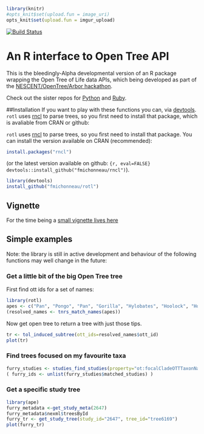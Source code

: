 ```r
library(knitr)
#opts_knit$set(upload.fun = image_uri)
opts_knit$set(upload.fun = imgur_upload)


```
[![Build Status](https://travis-ci.org/fmichonneau/rotl.svg)](https://travis-ci.org/fmichonneau/rotl)

# An R interface to Open Tree API

This is the bleedingly-Alpha developmental version of an R package wrapping the
Open Tree of Life data APIs, which being developed as part of the
[NESCENT/OpenTree/Arbor
hackathon](http://blog.opentreeoflife.org/2014/06/11/apply-for-tree-for-all-a-hackathon-to-access-opentree-resources/).

Check out the sister repos for
[Python](https://github.com/OpenTreeOfLife/opentree-interfaces/tree/master/python)
and [Ruby](https://github.com/SpeciesFileGroup/bark).

##Installation
If you want to play with these functions you can, via
[devtools](https://github.com/hadley/devtools). `rotl` uses [rncl](https://github.com/fmichonneau/rncl) to parse trees, so you first need to install that package, which is avaliable from CRAN or github:



`rotl` uses [rncl](https://github.com/fmichonneau/rncl) to parse trees, so you
first need to install that package. You can install the version available on
CRAN (recommended):

```r
install.packages("rncl")
```

(or the latest version available on github: `{r, eval=FALSE} devtools::install_github("fmichonneau/rncl")`).

```r
library(devtools)
install_github("fmichonneau/rotl")
```

## Vignette

For the time being a [small vignette lives here](http://dwinter.github.io/rotl-vignette/)

## Simple examples

Note: the library is still in active development and behaviour of the following
functions may well change in the future:

### Get a little bit of the big Open Tree tree

First find ott ids for a set of names:

```r
library(rotl)
apes <- c("Pan", "Pongo", "Pan", "Gorilla", "Hylobates", "Hoolock", "Homo")
(resolved_names <- tnrs_match_names(apes))
```
Now get open tree to return a tree with just those tips.


```r
tr <- tol_induced_subtree(ott_ids=resolved_names$ott_id)
plot(tr)
```


### Find trees focused on my favourite taxa

```r
furry_studies <- studies_find_studies(property="ot:focalCladeOTTTaxonName", value="Mammalia")
( furry_ids <- unlist(furry_studies$matched_studies) )

```

### Get a specific study tree
```r
library(ape)
furry_metadata <-get_study_meta(2647)
furry_metadata$nexml$treesById
furry_tr <- get_study_tree(study_id="2647", tree_id="tree6169")
plot(furry_tr)
```
